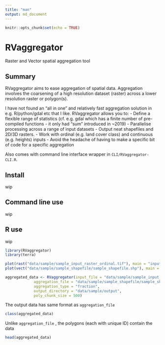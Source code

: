 ```yaml
---
title: "man"
output: md_document
---
```


```r
knitr::opts_chunk$set(echo = TRUE)
```

# RVaggregator
Raster and Vector spatial aggregation tool

## Summary

RVaggregator aims to ease aggregation of spatial data. Aggregation involves the coarsening of a high resolution dataset (raster) across a lower resolution raster or polygon(s).

I have not found an "all in one" and relatively fast aggregation solution in e.g. R/python/gdal etc that I like. RVaggregator allows you to:
- Define a flexible range of statistics (cf. e.g. gdal which has a finite number of pre-compiled functions - it  only had "sum" introduced in ~2019)
- Parallelise processing across a range of input datasets
- Output neat shapefiles and 2D/3D rasters.
- Work with ordinal (e.g. land cover class) and continuous (e.g. heights) inputs
- Avoid the headache of having to make a specific bit of code for a specific aggregation

Also comes with command line interface wrapper in `CLI/RVaggregator-CLI.R`.

## Install

wip

## Command line use

wip

## R use

wip

``` r
library(RVaggregator)
library(terra)
```

``` r
plot(rast("data/sample/sample_input_raster_ordinal.tif"), main = "input_file raster with ordinal data")
plot(vect("data/sample/sample_shapefile/sample_shapefile.shp"), main = "Input aggregation_file polygon data")

aggregated_data <- RVaggregator(input_file = "data/sample/sample_input_raster_ordinal.tif",
             aggregation_file = "data/sample/sample_shapefile/sample_shapefile.shp",
             aggregation_type = "fraction",
             output_directory = "data/sample/output",
             poly_chunk_size = 500)
```
The output data has same format as `aggregation_file`  
```r
class(aggregated_data)
```

Unlike `aggregation_file` , the polygons (each with unique ID) contain the data 
```r
head(aggregated_data)

```
